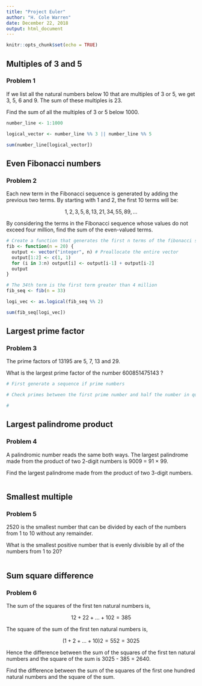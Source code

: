```yaml
---
title: "Project Euler"
author: "H. Cole Warren"
date: December 22, 2018
output: html_document
---
```


```r
knitr::opts_chunk$set(echo = TRUE)
```

## Multiples of 3 and 5
### Problem 1

If we list all the natural numbers below 10 that are multiples of 3 or 5, we get 3, 5, 6 and 9. The sum of these multiples is 23.

Find the sum of all the multiples of 3 or 5 below 1000.

```r
number_line <- 1:1000

logical_vector <- number_line %% 3 || number_line %% 5

sum(number_line[logical_vector])
```

## Even Fibonacci numbers
### Problem 2

Each new term in the Fibonacci sequence is generated by adding the previous two terms. By starting with 1 and 2, the first 10 terms will be:

$$ 1, 2, 3, 5, 8, 13, 21, 34, 55, 89, ... $$

By considering the terms in the Fibonacci sequence whose values do not exceed four million, find the sum of the even-valued terms.

```r
# Create a function that generates the first n terms of the fibonacci sequence
fib <- function(n = 20) {
  output <- vector("integer", n) # Preallocate the entire vector
  output[1:2] <- c(1, 1)
  for (i in 3:n) output[i] <- output[i-1] + output[i-2]
  output
}

# The 34th term is the first term greater than 4 million
fib_seq <- fib(n = 33)

logi_vec <- as.logical(fib_seq %% 2)

sum(fib_seq[logi_vec])
```

## Largest prime factor
### Problem 3

The prime factors of 13195 are 5, 7, 13 and 29.

What is the largest prime factor of the number 600851475143 ?

```r
# First generate a sequence if prime numbers

# Check primes between the first prime number and half the number in question (inclusive) to see if they will divide the number

# 
```

## Largest palindrome product
### Problem 4

A palindromic number reads the same both ways. The largest palindrome made from the product of two 2-digit numbers is 9009 = 91 × 99.

Find the largest palindrome made from the product of two 3-digit numbers.

```r

```

## Smallest multiple
### Problem 5

2520 is the smallest number that can be divided by each of the numbers from 1 to 10 without any remainder.

What is the smallest positive number that is evenly divisible by all of the numbers from 1 to 20?

```r

```

## Sum square difference
### Problem 6

The sum of the squares of the first ten natural numbers is,

$$ 12 + 22 + ... + 102 = 385 $$

The square of the sum of the first ten natural numbers is,

$$ (1 + 2 + ... + 10)2 = 552 = 3025 $$

Hence the difference between the sum of the squares of the first ten natural numbers and the square of the sum is 3025 - 385 = 2640.

Find the difference between the sum of the squares of the first one hundred natural numbers and the square of the sum.

```r

```
